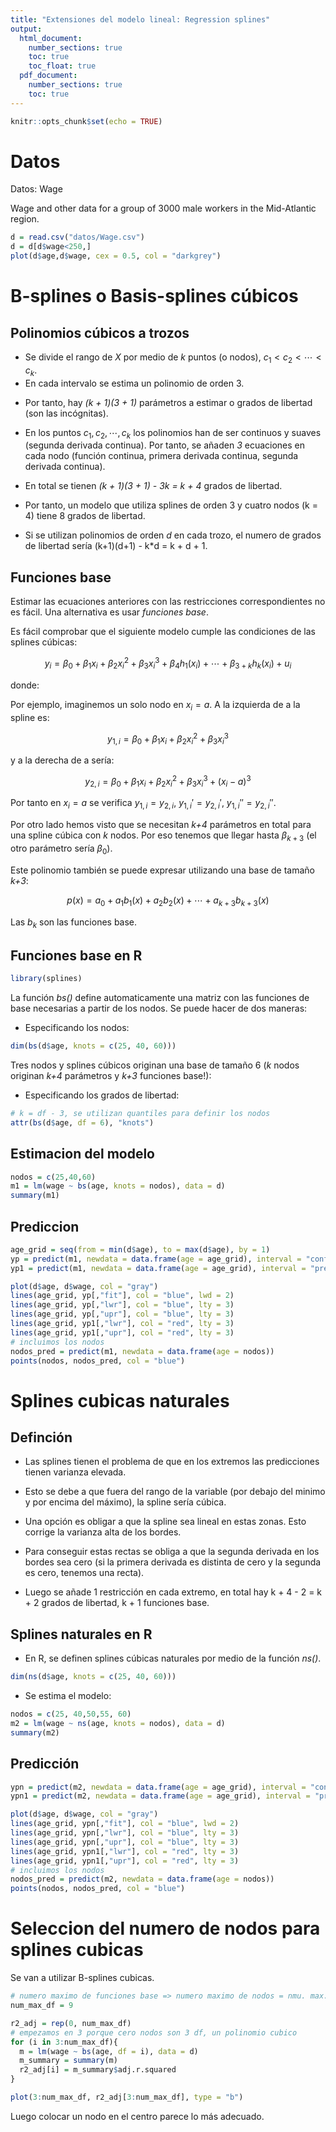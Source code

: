 ```yaml
---
title: "Extensiones del modelo lineal: Regression splines"
output: 
  html_document:
    number_sections: true
    toc: true
    toc_float: true
  pdf_document:
    number_sections: true
    toc: true
---
```


```r
knitr::opts_chunk$set(echo = TRUE)
```

# Datos

Datos: Wage

Wage and other data for a group of 3000 male workers in the Mid-Atlantic region.

```r
d = read.csv("datos/Wage.csv")
d = d[d$wage<250,]
plot(d$age,d$wage, cex = 0.5, col = "darkgrey")
```

# B-splines o Basis-splines cúbicos

## Polinomios cúbicos a trozos

- Se divide el rango de *X* por medio de *k* puntos (o nodos), $c_1 < c_2 < \cdots < c_k$.
- En cada intervalo se estima un polinomio de orden 3.


\begin{equation*}
y_i = 
\begin{cases}
\beta_{00} + \beta_{10} x_i + \beta_{20} x_i^2 + \beta_{30} x_i^3 + u_i & \text{si } x < c_1,\\
\beta_{01} + \beta_{11} x_i + \beta_{21} x_i^2 + \beta_{31} x_i^3 + u_i & \text{si } c_1 \leq x \leq c_2, \\
\beta_{02} + \beta_{12} x_i + \beta_{22} x_i^2 + \beta_{32} x_i^3 + u_i & \text{si } c_2 \leq x \leq c_3, \\
\ldots & \ldots, \\
\beta_{0k} + \beta_{1k} x_i + \beta_{2k} x_i^2 + \beta_{3k} x_i^3 + u_i & \text{si } x \geq c_k,
\end{cases}
\end{equation*}


- Por tanto, hay *(k + 1)(3 + 1)* parámetros a estimar o grados de libertad (son las incógnitas).

- En los puntos $c_1, c_2, \cdots, c_k$ los polinomios han de ser continuos y suaves (segunda derivada continua). Por tanto, se añaden *3* ecuaciones en cada nodo (función continua, primera derivada continua, segunda derivada continua).

- En total se tienen *(k + 1)(3 + 1) - 3k = k + 4* grados de libertad.
- Por tanto, un modelo que utiliza splines de orden 3 y cuatro nodos (k = 4) tiene 8 grados de libertad.
- Si se utilizan polinomios de orden *d* en cada trozo, el numero de grados de libertad sería (k+1)(d+1) - k*d = k + d + 1.

## Funciones base

Estimar las ecuaciones anteriores con las restricciones correspondientes no es fácil. Una alternativa es usar *funciones base*.

Es fácil comprobar que el siguiente modelo cumple las condiciones de las splines cúbicas:

$$
y_i = \beta_0 + \beta_1 x_i + \beta_2 x_i^2 + \beta_3 x_i^3  + \beta_{4} h_1(x_i) + \cdots + \beta_{3+k} h_k(x_i) + u_i
$$

donde:

\begin{equation*}
h_i(x) = 
\begin{cases}
(x - c_i)^3 & \text{si } x > c_i,\\
0 & \text{si } x \leq c_i.
\end{cases} 
\end{equation*}

Por ejemplo, imaginemos un solo nodo en $x_i = a$. A la izquierda de a la spline es:

$$
y_{1,i} = \beta_0 + \beta_1 x_i + \beta_2 x_i^2 + \beta_3 x_i^3 
$$

y a la derecha de a sería:

$$
y_{2,i} = \beta_0 + \beta_1 x_i + \beta_2 x_i^2 + \beta_3 x_i^3 + (x_i - a)^3
$$

Por tanto en $x_i = a$ se verifica $y_{1,i} = y_{2,i}$, $y_{1,i}' = y_{2,i}'$, $y_{1,i}'' = y_{2,i}''$.

Por otro lado hemos visto que se necesitan *k+4* parámetros en total para una spline cúbica con *k* nodos. Por eso tenemos que llegar hasta $\beta_{k+3}$ (el otro parámetro sería $\beta_0$). 

Este polinomio también se puede expresar utilizando una base de tamaño *k+3*:

$$
p(x) = a_0 + a_1 b_1(x) + a_2 b_2(x) + \cdots + a_{k+3} b_{k+3}(x)
$$

Las $b_k$ son las funciones base.

## Funciones base en R

```r
library(splines)
```

La función *bs()* define automaticamente una matriz con las funciones de base necesarias a partir de los nodos. Se puede hacer de dos maneras:

- Especificando los nodos:

```r
dim(bs(d$age, knots = c(25, 40, 60)))
```

Tres nodos y splines cúbicos originan una base de tamaño 6 (*k* nodos originan *k+4* parámetros y *k+3* funciones base!):

- Especificando los grados de libertad:

```r
# k = df - 3, se utilizan quantiles para definir los nodos
attr(bs(d$age, df = 6), "knots")
```

## Estimacion del modelo

```r
nodos = c(25,40,60)
m1 = lm(wage ~ bs(age, knots = nodos), data = d)
summary(m1)
```

## Prediccion

```r
age_grid = seq(from = min(d$age), to = max(d$age), by = 1)
yp = predict(m1, newdata = data.frame(age = age_grid), interval = "confidence", level = 0.95)
yp1 = predict(m1, newdata = data.frame(age = age_grid), interval = "prediction", level = 0.95)
```

```r
plot(d$age, d$wage, col = "gray")
lines(age_grid, yp[,"fit"], col = "blue", lwd = 2)
lines(age_grid, yp[,"lwr"], col = "blue", lty = 3)
lines(age_grid, yp[,"upr"], col = "blue", lty = 3)
lines(age_grid, yp1[,"lwr"], col = "red", lty = 3)
lines(age_grid, yp1[,"upr"], col = "red", lty = 3)
# incluimos los nodos
nodos_pred = predict(m1, newdata = data.frame(age = nodos))
points(nodos, nodos_pred, col = "blue")
```

# Splines cubicas naturales

## Definción

- Las splines tienen el problema de que en los extremos las predicciones tienen varianza elevada. 

- Esto se debe a que fuera del rango de la variable (por debajo del minimo y por encima del máximo), la spline sería cúbica.

- Una opción es obligar a que la spline sea lineal en estas zonas. Esto corrige la varianza alta de los bordes.

\begin{equation*}
y_i =
\begin{cases}
\beta_{00} + \beta_{10} x_i + u_i & \text{si } x < min(x_i),\\
\beta_{00} + \beta_{10} x_i + \beta_{20} x_i^2 + \cdots + \beta_{d0} x_i^d + u_i & \text{si } min(x_i) \leq x \leq c_1, \\
\beta_{01} + \beta_{11} x_i + \beta_{21} x_i^2 + \cdots + \beta_{d1} x_i^d + u_i & \text{si } c_1 \leq x \leq c_2, \\
\ldots & \ldots, \\
\beta_{0k} + \beta_{1k} x_i + \beta_{2k} x_i^2 + \cdots + \beta_{dk} x_i^d + u_i & \text{si } c_k \leq x \leq max(x_i), \\
\beta_{0k} + \beta_{1k} x_i + u_i & \text{si } x \geq max(x_i),
\end{cases}
\end{equation*}

- Para conseguir estas rectas se obliga a que la segunda derivada en los bordes sea cero (si la primera derivada es distinta de cero y la segunda es cero, tenemos una recta).

- Luego se añade 1 restricción en cada extremo, en total hay k + 4 - 2 = k + 2 grados de libertad, k + 1 funciones base.

## Splines naturales en R

- En R, se definen splines cúbicas naturales por medio de la función *ns()*.

```r
dim(ns(d$age, knots = c(25, 40, 60)))
```

- Se estima el modelo:

```r
nodos = c(25, 40,50,55, 60)
m2 = lm(wage ~ ns(age, knots = nodos), data = d)
summary(m2)
```

## Predicción

```r
ypn = predict(m2, newdata = data.frame(age = age_grid), interval = "confidence", level = 0.95)
ypn1 = predict(m2, newdata = data.frame(age = age_grid), interval = "prediction", level = 0.95)
```

```r
plot(d$age, d$wage, col = "gray")
lines(age_grid, ypn[,"fit"], col = "blue", lwd = 2)
lines(age_grid, ypn[,"lwr"], col = "blue", lty = 3)
lines(age_grid, ypn[,"upr"], col = "blue", lty = 3)
lines(age_grid, ypn1[,"lwr"], col = "red", lty = 3)
lines(age_grid, ypn1[,"upr"], col = "red", lty = 3)
# incluimos los nodos
nodos_pred = predict(m2, newdata = data.frame(age = nodos))
points(nodos, nodos_pred, col = "blue")
```

# Seleccion del numero de nodos para splines cubicas

Se van a utilizar B-splines cubicas.

```r
# numero maximo de funciones base => numero maximo de nodos = nmu. max. fb - 3 
num_max_df = 9

r2_adj = rep(0, num_max_df)
# empezamos en 3 porque cero nodos son 3 df, un polinomio cubico
for (i in 3:num_max_df){
  m = lm(wage ~ bs(age, df = i), data = d)
  m_summary = summary(m)
  r2_adj[i] = m_summary$adj.r.squared
}

plot(3:num_max_df, r2_adj[3:num_max_df], type = "b")
```

Luego colocar un nodo en el centro parece lo más adecuado.
